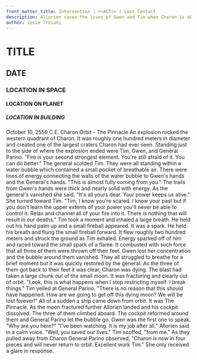 ```yaml
---
front_matter_title: Intervention | <<ACT>> | Last Contact
description: Allorien saves the lives of Gwen and Tim when Charon is about to careen out of orbit.
author: Josie Troiani
---
```

# TITLE

## DATE

### LOCATION IN SPACE

#### LOCATION ON PLANET

##### LOCATION IN BUILDING

October 10, 2559 C.E.
Charon Orbit - The Pinnacle
An explosion rocked the western quadrant of Charon. It was roughly one hundred meters in diameter and created one of the largest craters Charon had ever seen. Standing just to the side of where the explosion ended were Tim, Gwen, and General Parino.
"Fire is your second strongest element. You're still afraid of it. You can do better." The general scolded Tim. They were all standing within a water bubble which contained a small pocket of breathable air. There were lines of energy connecting the walls of the water bubble to Gwen's hands and the General's hands. "This is almost fully coming from you." The trails from Gwen's hands were thick and nearly solid with energy. As the general's vanished she said, "It's all yours dear. Your power keeps us alive."
She turned toward Tim. "Tim, I know you're scared. I know your past but if you don't learn the upper extents of your power you'll never be able to control it. Relax and channel all of your fire into it. There is nothing that will result in our deaths." Tim took a moment and inhaled a large breath. He held out his hand palm up and a small fireball appeared. It was a spark. He held his breath and flung the small fireball forward. It flew roughly two hundred meters and struck the ground as Tim exhaled. Energy sparked off of him and raced toward the small spark of a flame. It combusted with such force that all three of them were thrown off their feet. Gwen lost her concentration and the bubble around them vanished. They all struggled to breathe for a brief moment but it was quickly restored by the general.
As the three of them got back to their feet it was clear, Charon was dying. The blast had taken a large chunk out of the small moon. It was fracturing and clearly out of orbit. "Look, this is what happens when I stop restricting myself. I break things." Tim yelled at General Parino. "There is no reason that this should have happened. How are we going to get off this dying moon? We will be lost forever!"
All of a sudden a ship came down from orbit. It was The Pinnacle. As the moon fractured further Allorien landed and his cockpit dissolved. The three of them climbed aboard. The cockpit reformed around them and General Parino let the bubble go. Gwen was the first one to speak. "Why are you here?"
"I've been watching. It is my job after all." Allorien said in a calm voice.
"Well, you saved our lives." Tim scoffed, "from me."
As they pulled away from Charon General Parino observed, "Charon is now in four pieces and will never return to orbit. Excellent work Tim." She only received a glare in response.
